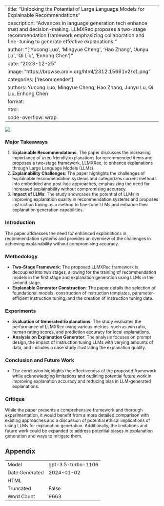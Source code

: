 
---
title: "Unlocking the Potential of Large Language Models for Explainable Recommendations"
description: "Advances in language generation tech enhance trust and decision-making. LLMXRec proposes a two-stage recommendation framework emphasizing collaboration and fine-tuning to generate effective explanations."
author: "['Yucong Luo', 'Mingyue Cheng', 'Hao Zhang', 'Junyu Lu', 'Qi Liu', 'Enhong Chen']"
date: "2023-12-25"
image: "https://browse.arxiv.org/html/2312.15661v2/x1.png"
categories: ['recommender']
authors: Yucong Luo, Mingyue Cheng, Hao Zhang, Junyu Lu, Qi Liu, Enhong Chen
format:
  html:
    code-overflow: wrap
---

![](https://browse.arxiv.org/html/2312.15661v2/x1.png)

### Major Takeaways
1. **Explainable Recommendations**: The paper discusses the increasing importance of user-friendly explanations for recommended items and proposes a two-stage framework, LLMXRec, to enhance explanations through Large Language Models (LLMs).
2. **Explainability Challenges**: The paper highlights the challenges of explainable recommendation systems and categorizes current methods into embedded and post-hoc approaches, emphasizing the need for increased explainability without compromising accuracy.
3. **Impact of LLMs**: The study showcases the potential of LLMs in improving explanation quality in recommendation systems and proposes instruction tuning as a method to fine-tune LLMs and enhance their explanation generation capabilities.

### Introduction
The paper addresses the need for enhanced explanations in recommendation systems and provides an overview of the challenges in achieving explainability without compromising accuracy.

### Methodology
- **Two-Stage Framework**: The proposed LLMXRec framework is decoupled into two stages, allowing for the training of recommendation models in the first stage and explanation generation using LLMs in the second stage.
- **Explanable Generator Construction**: The paper details the selection of foundational models, construction of instruction templates, parameter-efficient instruction tuning, and the creation of instruction tuning data.

### Experiments
- **Evaluation of Generated Explanations**: The study evaluates the performance of LLMXRec using various metrics, such as win ratio, human rating scores, and prediction accuracy for local explanations.
- **Analysis on Explanation Generator**: The analysis focuses on prompt design, the impact of instruction tuning LLMs with varying amounts of data, and includes a case study illustrating the explanation quality.

### Conclusion and Future Work
- The conclusion highlights the effectiveness of the proposed framework while acknowledging limitations and outlining potential future work in improving explanation accuracy and reducing bias in LLM-generated explanations.

### Critique
While the paper presents a comprehensive framework and thorough experimentation, it would benefit from a more detailed comparison with existing approaches and a discussion of potential ethical implications of using LLMs for explanation generation. Additionally, the limitations and future work could be expanded to address potential biases in explanation generation and ways to mitigate them.

## Appendix

|          |          |
|----------|----------|
| Model     | gpt-3.5-turbo-1106       |
| Date Generated     | 2024-01-02       |
| HTML     | []()       |
| Truncated       | False       |
| Word Count       | 9663       |